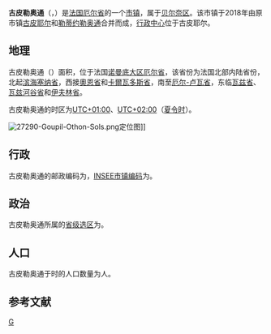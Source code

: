 {{noteTA|G1=法国地名}}
{{Infobox French commune
| name                  = 古皮勒奥通
| native name           = Goupil-Othon
| arrondissement        = [[贝尔奈区|贝尔奈区]]
}}
'''古皮勒奥通'''（{{lang-fr|Goupil-Othon}}，{{IPA-fr|ɡupil ɔtɔ̃}}）是[[法国|法国]][[厄尔省|厄尔省]]的一个[[市镇_(法国)|市镇]]，属于[[贝尔奈区|贝尔奈区]]。该市镇于2018年由原市镇[[古皮耶尔_(厄尔省)|古皮耶尔]]和[[勒蒂约勒奥通|勒蒂约勒奥通]]合并而成，[[法语国家和地区的行政中心|行政中心]]位于古皮耶尔。

== 地理 ==
古皮勒奥通（{{wikidata|property|linked|P625}}）面积{{wikidata|properties|P2046}}，位于法国[[诺曼底大区|诺曼底大区]][[厄尔省|厄尔省]]，该省份为法国北部内陆省份，北起[[滨海塞纳省|滨海塞纳省]]，西接[[奧恩省|奧恩省]]和[[卡爾瓦多斯省|卡爾瓦多斯省]]，南至[[厄尔-卢瓦省|厄尔-卢瓦省]]，东临[[瓦兹省|瓦兹省]]、[[瓦兹河谷省|瓦兹河谷省]]和[[伊夫林省|伊夫林省]]。

古皮勒奥通的时区为[[UTC+01:00|UTC+01:00]]、[[UTC+02:00|UTC+02:00]]（[[夏时制|夏令时]]）。

[[File:27290-Goupil-Othon-Sols.png|thumb]]定位图]]{{Clear|left}}
== 行政 ==
古皮勒奥通的邮政编码为{{wikidata|properties|P281}}，[[法国国家统计与经济研究所|INSEE市镇编码]]为{{wikidata|properties|P374}}。

== 政治 ==
古皮勒奥通所属的[[縣_(法國)|省级选区]]为{{WikidataLink|{{wikidata|properties|raw|best||P7938}}}}。

== 人口 ==
古皮勒奥通于{{wikidata|qualifier|P1082|P585}}时的人口数量为{{wikidata|property|raw|P1082}}人。

== 参考文献 ==
{{Reflist}}

{{厄尔省市镇}}
[[Category:厄尔省市镇|G]]